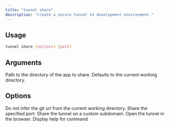 ```yaml
---
title: "tunnel share"
description: "Create a secure tunnel to development environment."
---
```


## Usage

```bash
tunnel share [options] [path]
```

## Arguments

<ParamField path="path">
  Path to the directory of the app to share. Defaults to the current working
  directory.
</ParamField>

## Options

<ParamField path="--no-git">
  Do not infer the git url from the current working directory.
</ParamField>
<ParamField path="-p, --port">Share the specified port.</ParamField>
<ParamField path="-s, --subdomain">
  Share the tunnel on a custom subdomain.
</ParamField>
<ParamField path="-o, --open">Open the tunnel in the browser.</ParamField>
<ParamField path="-h, --help">Display help for command</ParamField>
